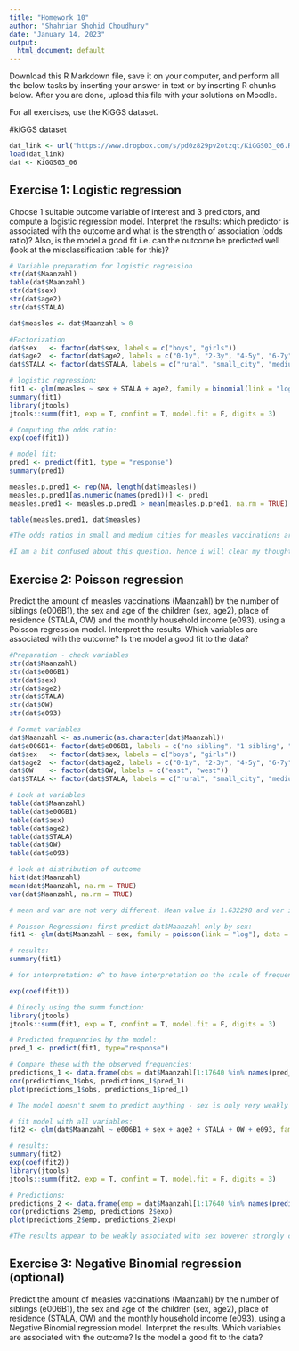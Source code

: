 ---
title: "Homework 10"
author: "Shahriar Shohid Choudhury"
date: "January 14, 2023"
output:
  html_document: default
---

Download this R Markdown file, save it on your computer, and perform all the below tasks by inserting your answer in text or by inserting R chunks below. After you are done, upload this file with your solutions on Moodle.

For all exercises, use the KiGGS dataset.

#kiGGS dataset

```{r}
dat_link <- url("https://www.dropbox.com/s/pd0z829pv2otzqt/KiGGS03_06.RData?dl=1")
load(dat_link)
dat <- KiGGS03_06
```

## Exercise 1: Logistic regression

Choose 1 suitable outcome variable of interest and 3 predictors, and compute a logistic regression model. Interpret the results: which predictor is associated with the outcome and what is the strength of association (odds ratio)? Also, is the model a good fit i.e. can the outcome be predicted well (look at the misclassification table for this)?

```{r}
# Variable preparation for logistic regression
str(dat$Maanzahl)
table(dat$Maanzahl)
str(dat$sex)
str(dat$age2)
str(dat$STALA)

dat$measles <- dat$Maanzahl > 0

#Factorization
dat$sex   <- factor(dat$sex, labels = c("boys", "girls"))
dat$age2  <- factor(dat$age2, labels = c("0-1y", "2-3y", "4-5y", "6-7y", "8-9y", "10-11y", "12-13y", "14-15y", "16-17y"))
dat$STALA <- factor(dat$STALA, labels = c("rural", "small_city", "medium_city", "urban"))
```

```{r}
# logistic regression:
fit1 <- glm(measles ~ sex + STALA + age2, family = binomial(link = "logit"), data = dat)
summary(fit1)
library(jtools)
jtools::summ(fit1, exp = T, confint = T, model.fit = F, digits = 3)
```
```{r}
# Computing the odds ratio:
exp(coef(fit1))
```
```{r}
# model fit:
pred1 <- predict(fit1, type = "response")
summary(pred1)

measles.p.pred1 <- rep(NA, length(dat$measles))
measles.p.pred1[as.numeric(names(pred1))] <- pred1
measles.pred1 <- measles.p.pred1 > mean(measles.p.pred1, na.rm = TRUE)

table(measles.pred1, dat$measles)

#The odds ratios in small and medium cities for measles vaccinations are 1.048 and 1.1, respectively. However, the ratio in urban areas is substantially lower than in the other two, at 0.866. When compared to other age groups, the 14 to 15 year old group has the greatest ratio. This model misclassified a significant portion of the samples, as seen by the missclassification table. We can conclude that the model neither fits the data well nor does it anticipate the result well.

#I am a bit confused about this question. hence i will clear my thoughts in the next tutorial.
```

## Exercise 2: Poisson regression

Predict the amount of measles vaccinations (Maanzahl) by the number of siblings (e006B1), the sex and age of the children (sex, age2), place of residence (STALA, OW) and the monthly household income (e093), using a Poisson regression model. Interpret the results. Which variables are associated with the outcome? Is the model a good fit to the data?

```{r}
#Preparation - check variables
str(dat$Maanzahl)
str(dat$e006B1)
str(dat$sex)
str(dat$age2)
str(dat$STALA)
str(dat$OW)
str(dat$e093)
```
```{r}
# Format variables
dat$Maanzahl <- as.numeric(as.character(dat$Maanzahl))
dat$e006B1<- factor(dat$e006B1, labels = c("no sibling", "1 sibling", "2 or more siblings"))
dat$sex   <- factor(dat$sex, labels = c("boys", "girls"))
dat$age2  <- factor(dat$age2, labels = c("0-1y", "2-3y", "4-5y", "6-7y", "8-9y", "10-11y", "12-13y", "14-15y", "16-17y"))
dat$OW    <- factor(dat$OW, labels = c("east", "west"))
dat$STALA <- factor(dat$STALA, labels = c("rural", "small_city", "medium_city", "urban"))
```

```{r}
# Look at variables
table(dat$Maanzahl)
table(dat$e006B1)
table(dat$sex)
table(dat$age2)
table(dat$STALA)
table(dat$OW)
table(dat$e093)
```
```{r}
# look at distribution of outcome
hist(dat$Maanzahl)
mean(dat$Maanzahl, na.rm = TRUE)
var(dat$Maanzahl, na.rm = TRUE)

# mean and var are not very different. Mean value is 1.632298 and var is 0.6555274 so (mean>var, below we will fit a Poisson regression model for illustration)
```
```{r}
# Poisson Regression: first predict dat$Maanzahl only by sex:
fit1 <- glm(dat$Maanzahl ~ sex, family = poisson(link = "log"), data = dat)

# results:
summary(fit1)

# for interpretation: e^ to have interpretation on the scale of frequencies (and not of log-frequencies):

exp(coef(fit1))

# Direcly using the summ function:
library(jtools)
jtools::summ(fit1, exp = T, confint = T, model.fit = F, digits = 3)
```
```{r}
# Predicted frequencies by the model:
pred_1 <- predict(fit1, type="response")

# Compare these with the observed frequencies:
predictions_1 <- data.frame(obs = dat$Maanzahl[1:17640 %in% names(pred_1)], pred_1 = pred_1)
cor(predictions_1$obs, predictions_1$pred_1)
plot(predictions_1$obs, predictions_1$pred_1)

# The model doesn't seem to predict anything - sex is only very weakly associated with the amount of measles vaccinations
```
```{r}
# fit model with all variables:
fit2 <- glm(dat$Maanzahl ~ e006B1 + sex + age2 + STALA + OW + e093, family = poisson(link = "log"), data = dat)

# results:
summary(fit2)
exp(coef(fit2))
library(jtools)
jtools::summ(fit2, exp = T, confint = T, model.fit = F, digits = 3)
```
```{r}

# Predictions:
predictions_2 <- data.frame(emp = dat$Maanzahl[1:17640 %in% names(predict(fit2, type="response"))], exp = predict(fit2, type="response"))
cor(predictions_2$emp, predictions_2$exp)
plot(predictions_2$emp, predictions_2$exp)

#The results appear to be weakly associated with sex however strongly correlated with e006B1, age2, and OW. The misclassification table shows that there is a correlation of 0.547 between the predicted and actual values, which is sufficient evidence that the model does not well match the data and is unable to predict the outcome. So we can say that its neither a perfect model nor the bad one.
```


## Exercise 3: Negative Binomial regression (optional)

Predict the amount of measles vaccinations (Maanzahl) by the number of siblings (e006B1), the sex and age of the children (sex, age2), place of residence (STALA, OW) and the monthly household income (e093), using a Negative Binomial regression model. Interpret the results. Which variables are associated with the outcome? Is the model a good fit to the data?
